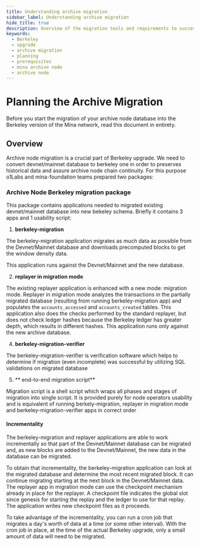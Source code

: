 ```yaml
---
title: Understanding archive migration
sidebar_label: Understanding archive migration
hide_title: true
description: Overview of the migration tools and requirements to successfully migrate Devnet/Mainnet archive database.
keywords:
  - Berkeley
  - upgrade
  - archive migration
  - planning 
  - prerequisites
  - mina archive node
  - archive node
---
```


# Planning the Archive Migration

Before you start the migration of your archive node database into the Berkeley version of the Mina network, read this document in entirety.

## Overview

Archive node migration is a crucial part of Berkeley upgrade. We need to convert devnet/mainnet database to berkeley one in order to preserves historical data and assure archive node chain continuity.
For this purpose o1Labs and mina-foundation teams prepared two packages:

### Archive Node Berkeley migration package

This package contains applications needed to migrated existing devnet/mainnet database into new bekeley schema.
Briefly it contains 3 apps and 1 usability script:

1. **berkeley-migration**

  The berkeley-migration application migrates as much data as possible from the Devnet/Mainnet database and downloads precomputed blocks to get the window density data. 
  
  This application runs against the Devnet/Mainnet and the new database.

2. **replayer in migration mode**

  The existing replayer application is enhanced with a new mode: migration mode. Replayer in migration mode analyzes the transactions in the partially migrated database (resulting from running berkeley-migration app) and populates the `accounts_accessed` and `accounts_created` tables. This application also does the checks performed by the standard replayer, but does not check ledger hashes because the Berkeley ledger has greater depth, which results in different hashes. This application runs only against the new archive database.

4. **berkeley-migration-verifier**

  The berkeley-migration-verifier is verification software which helps to determine if migration (even incomplete) was successful by utilizing SQL validations on migrated database

5. ** end-to-end migration script**

  Migration script is a shell script which wraps all phases and stages of migration into single script. It is provided purely for node operators usability and is equivalent of running berkely-migration, replayer in migration mode and berkeley-migration-verifier apps in correct order

#### Incrementality

The berkeley-migration and replayer applications are able to work incrementally so that part of the Devnet/Mainnet database can be migrated and, as new blocks are added to the Devnet/Mainnet, the new data in the database can be migrated.

To obtain that incrementality, the berkeley-migration application can look at the migrated database and determine the most recent migrated block. It can continue migrating starting at the next block in the Devnet/Mainnet data. The replayer app in migration mode can use the checkpoint mechanism already in place for the replayer. A checkpoint file indicates the global slot since genesis for starting the replay and the ledger to use for that replay. The application writes new checkpoint files as it proceeds.

To take advantage of the incrementality, you can run a cron job that migrates a day's worth of data at a time (or some other interval). With the cron job in place, at the time of the actual Berkeley upgrade, only a small amount of data will need to be migrated.
